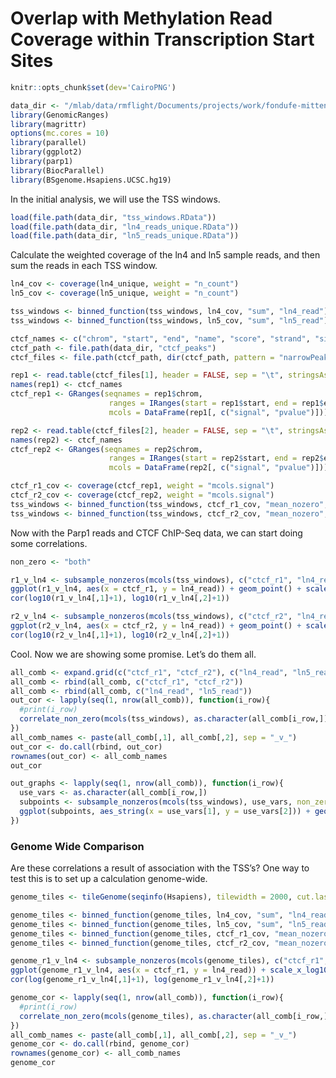 # Overlap with Methylation Read Coverage within Transcription Start Sites

```r
knitr::opts_chunk$set(dev='CairoPNG')
```

```r
data_dir <- "/mlab/data/rmflight/Documents/projects/work/fondufe-mittendorf_lab/parp1_data"
library(GenomicRanges)
library(magrittr)
options(mc.cores = 10)
library(parallel)
library(ggplot2)
library(parp1)
library(BiocParallel)
library(BSgenome.Hsapiens.UCSC.hg19)
```

In the initial analysis, we will use the TSS windows. 

```r
load(file.path(data_dir, "tss_windows.RData"))
load(file.path(data_dir, "ln4_reads_unique.RData"))
load(file.path(data_dir, "ln5_reads_unique.RData"))
```

Calculate the weighted coverage of the ln4 and ln5 sample reads, and then sum the reads in each TSS window.

```r
ln4_cov <- coverage(ln4_unique, weight = "n_count")
ln5_cov <- coverage(ln5_unique, weight = "n_count")

tss_windows <- binned_function(tss_windows, ln4_cov, "sum", "ln4_read")
tss_windows <- binned_function(tss_windows, ln5_cov, "sum", "ln5_read")
```


```r
ctcf_names <- c("chrom", "start", "end", "name", "score", "strand", "signal", "pvalue", "qvalue", "peak")
ctcf_path <- file.path(data_dir, "ctcf_peaks")
ctcf_files <- file.path(ctcf_path, dir(ctcf_path, pattern = "narrowPeak"))

rep1 <- read.table(ctcf_files[1], header = FALSE, sep = "\t", stringsAsFactors = FALSE)
names(rep1) <- ctcf_names
ctcf_rep1 <- GRanges(seqnames = rep1$chrom,
                      ranges = IRanges(start = rep1$start, end = rep1$end),
                      mcols = DataFrame(rep1[, c("signal", "pvalue")]))

rep2 <- read.table(ctcf_files[2], header = FALSE, sep = "\t", stringsAsFactors = FALSE)
names(rep2) <- ctcf_names
ctcf_rep2 <- GRanges(seqnames = rep2$chrom,
                      ranges = IRanges(start = rep2$start, end = rep2$end),
                      mcols = DataFrame(rep2[, c("signal", "pvalue")]))

ctcf_r1_cov <- coverage(ctcf_rep1, weight = "mcols.signal")
ctcf_r2_cov <- coverage(ctcf_rep2, weight = "mcols.signal")
tss_windows <- binned_function(tss_windows, ctcf_r1_cov, "mean_nozero", "ctcf_r1")
tss_windows <- binned_function(tss_windows, ctcf_r2_cov, "mean_nozero", "ctcf_r2")
```

Now with the Parp1 reads and CTCF ChIP-Seq data, we can start doing some correlations.


```r
non_zero <- "both"
```


```r
r1_v_ln4 <- subsample_nonzeros(mcols(tss_windows), c("ctcf_r1", "ln4_read"), non_zero = non_zero, n_points = 10000)
ggplot(r1_v_ln4, aes(x = ctcf_r1, y = ln4_read)) + geom_point() + scale_y_log10() + scale_x_log10()
cor(log10(r1_v_ln4[,1]+1), log10(r1_v_ln4[,2]+1))

r2_v_ln4 <- subsample_nonzeros(mcols(tss_windows), c("ctcf_r2", "ln4_read"), non_zero = non_zero, n_points = 10000)
ggplot(r2_v_ln4, aes(x = ctcf_r2, y = ln4_read)) + geom_point() + scale_y_log10() + scale_x_log10()
cor(log10(r2_v_ln4[,1]+1), log10(r2_v_ln4[,2]+1))
```

Cool. Now we are showing some promise. Let's do them all.

```r
all_comb <- expand.grid(c("ctcf_r1", "ctcf_r2"), c("ln4_read", "ln5_read"), stringsAsFactors = FALSE)
all_comb <- rbind(all_comb, c("ctcf_r1", "ctcf_r2"))
all_comb <- rbind(all_comb, c("ln4_read", "ln5_read"))
out_cor <- lapply(seq(1, nrow(all_comb)), function(i_row){
  #print(i_row)
  correlate_non_zero(mcols(tss_windows), as.character(all_comb[i_row,]), log_transform = TRUE, non_zero = non_zero, test = TRUE)
})
all_comb_names <- paste(all_comb[,1], all_comb[,2], sep = "_v_")
out_cor <- do.call(rbind, out_cor)
rownames(out_cor) <- all_comb_names
out_cor
```

```r
out_graphs <- lapply(seq(1, nrow(all_comb)), function(i_row){
  use_vars <- as.character(all_comb[i_row,])
  subpoints <- subsample_nonzeros(mcols(tss_windows), use_vars, non_zero = non_zero, n_points = 10000)
  ggplot(subpoints, aes_string(x = use_vars[1], y = use_vars[2])) + geom_point() + scale_y_log10() + scale_x_log10()
})
```


### Genome Wide Comparison

Are these correlations a result of association with the TSS's? One way to test this is to set up a calculation genome-wide.

```r
genome_tiles <- tileGenome(seqinfo(Hsapiens), tilewidth = 2000, cut.last.tile.in.chrom = TRUE)

genome_tiles <- binned_function(genome_tiles, ln4_cov, "sum", "ln4_read")
genome_tiles <- binned_function(genome_tiles, ln5_cov, "sum", "ln5_read")
genome_tiles <- binned_function(genome_tiles, ctcf_r1_cov, "mean_nozero", "ctcf_r1")
genome_tiles <- binned_function(genome_tiles, ctcf_r2_cov, "mean_nozero", "ctcf_r2")
```


```r
genome_r1_v_ln4 <- subsample_nonzeros(mcols(genome_tiles), c("ctcf_r1", "ln4_read"), non_zero = non_zero, n_points = 10000)
ggplot(genome_r1_v_ln4, aes(x = ctcf_r1, y = ln4_read)) + scale_x_log10() + scale_y_log10() + geom_point()
cor(log(genome_r1_v_ln4[,1]+1), log(genome_r1_v_ln4[,2]+1))
```

```r
genome_cor <- lapply(seq(1, nrow(all_comb)), function(i_row){
  #print(i_row)
  correlate_non_zero(mcols(genome_tiles), as.character(all_comb[i_row,]), log_transform = TRUE, non_zero = non_zero, test = TRUE)
})
all_comb_names <- paste(all_comb[,1], all_comb[,2], sep = "_v_")
genome_cor <- do.call(rbind, genome_cor)
rownames(genome_cor) <- all_comb_names
genome_cor
```

